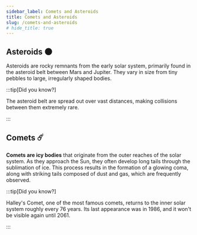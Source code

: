 ```yaml
---
sidebar_label: Comets and Asteroids
title: Comets and Asteroids
slug: /comets-and-asteroids
# hide_title: true
---
```




## Asteroids 🌑

Asteroids are rocky remnants from the early solar system, primarily found in the asteroid belt between Mars and Jupiter. They vary in size from tiny pebbles to large, irregularly shaped bodies.

:::tip[Did you know?]

The asteroid belt are spread out over vast distances, making collisions between them extremely rare.

:::

## Comets ☄️

**Comets are icy bodies** that originate from the outer reaches of the solar system. As they approach the Sun, they often develop long tails through the sublimation of ice. This process results in the formation of a glowing coma, along with striking tails composed of dust and gas, which are frequently observed.

:::tip[Did you know?]

Halley's Comet, one of the most famous comets, returns to the inner solar system roughly every 76 years. Its last appearance was in 1986, and it won't be visible again until 2061.

:::